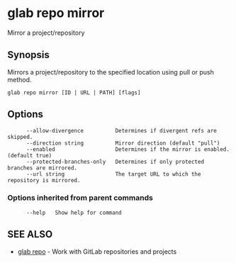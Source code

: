 # glab repo mirror

Mirror a project/repository

## Synopsis

Mirrors a project/repository to the specified location using pull or push method.

```
glab repo mirror [ID | URL | PATH] [flags]
```

## Options

```
      --allow-divergence          Determines if divergent refs are skipped.
      --direction string          Mirror direction (default "pull")
      --enabled                   Determines if the mirror is enabled. (default true)
      --protected-branches-only   Determines if only protected branches are mirrored.
      --url string                The target URL to which the repository is mirrored.
```

### Options inherited from parent commands

```
      --help   Show help for command
```

## SEE ALSO

- [glab repo](./) - Work with GitLab repositories and projects
